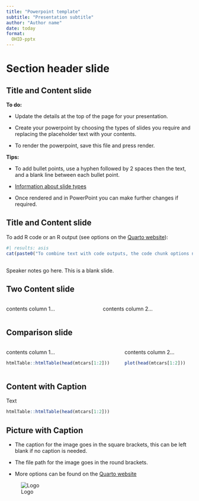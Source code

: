```yaml
---
title: "Powerpoint template"
subtitle: "Presentation subtitle"
author: "Author name"
date: today
format:
  OHID-pptx
---
```


# Section header slide

## Title and Content slide

**To do:**

-   Update the details at the top of the page for your presentation.

-   Create your powerpoint by choosing the types of slides you require and replacing the placeholder text with your contents.

-   To render the powerpoint, save this file and press render.

**Tips:**

-  To add bullet points, use a hyphen followed by 2 spaces then the text, and a blank line between each bullet point. 
-  [Information about slide types](https://quarto.org/docs/presentations/powerpoint.html#slide-layouts)

-  Once rendered and in PowerPoint you can make further changes if required. 

## Title and Content slide

To add R code or an R output (see options on the [Quarto website](https://quarto.org/docs/reference/cells/cells-knitr.html#overview)):

```r
#| results: asis
cat(paste0("To combine text with code outputs, the code chunk options need to be 'results: asis' and the text needs to be within the cat() function. For example, there are ", nrow(mtcars), " cars in the mtcars dataset."))
```

## 

::: notes
Speaker notes go here. This is a blank slide.
:::

## Two Content slide

::: columns
::: column
contents column 1...
:::

::: column
contents column 2...
:::
:::

## Comparison slide

::: columns
::: column
contents column 1...

```r
htmlTable::htmlTable(head(mtcars[1:2]))
```

:::

::: column
contents column 2...

```r
plot(head(mtcars[1:2]))
```
:::
:::

## Content with Caption

Text

```r
htmlTable::htmlTable(head(mtcars[1:2]))
```


## Picture with Caption

-   The caption for the image goes in the square brackets, this can be left blank if no caption is needed.

-   The file path for the image goes in the round brackets.

-   More options can be found on the [Quarto website](https://quarto.org/docs/authoring/figures.html)

![Logo](_extensions/OHID/assets/OHID_3268_MASTER_AW.png)
